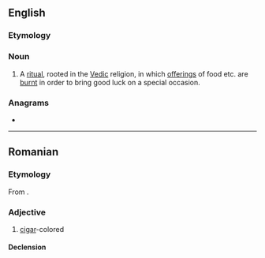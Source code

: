 ==English==

===Etymology===
{{bor|en|sa|हवन}}

===Noun===
{{wikipedia}}
{{en-noun}}

# A [[ritual]], rooted in the [[Vedic]] religion, in which [[offering]]s of food etc. are [[burnt]] in order to bring good luck on a special occasion.

===Anagrams===
* {{anagrams|en|a=aahnv|Vahan}}

----

==Romanian==

===Etymology===
From {{bor|ro|fr|havane}}.

===Adjective===
{{ro-adj}}

# [[cigar]]-colored

====Declension====
{{ro-decl-adj}}